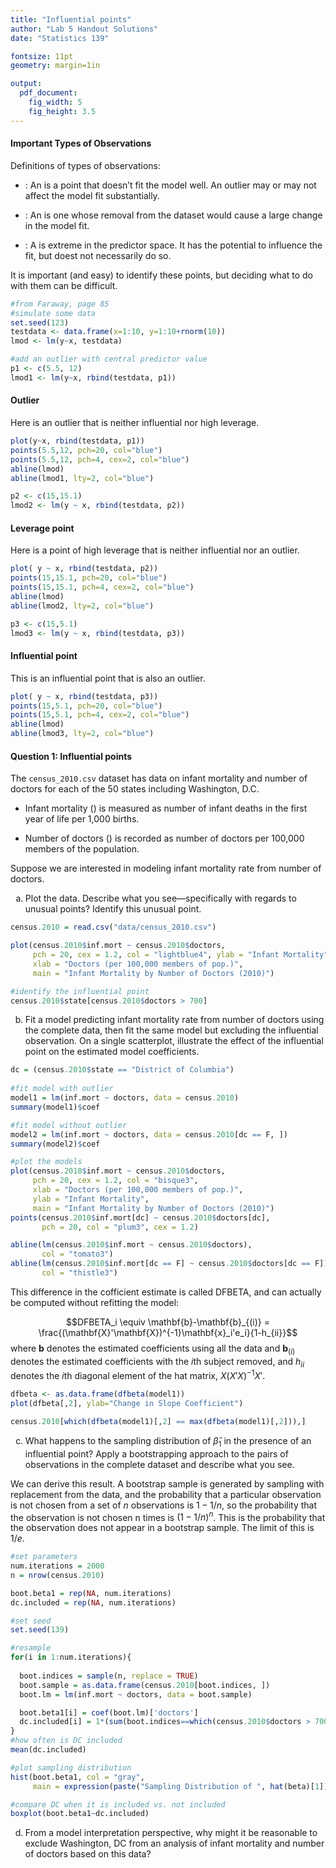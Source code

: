 ```yaml
---
title: "Influential points"
author: "Lab 5 Handout Solutions"
date: "Statistics 139"

fontsize: 11pt
geometry: margin=1in 

output:
  pdf_document:
    fig_width: 5
    fig_height: 3.5
---
```





#### Important Types of Observations

Definitions of types of observations:

- \emph{Outlier}: An \emph{outlier} is a point that doesn't fit the model well. An outlier may or may not affect the model fit substantially.

- \emph{Influential observation}: An \emph{influential observation} is one whose removal from the dataset would cause a large change in the model fit. 

- \emph{Leverage point}: A \emph{leverage point} is extreme in the predictor space. It has the potential to influence the fit, but doest not necessarily do so. 

It is important (and easy) to identify these points, but deciding what to do with them can be difficult.

```r
#from Faraway, page 85
#simulate some data
set.seed(123)
testdata <- data.frame(x=1:10, y=1:10+rnorm(10))
lmod <- lm(y~x, testdata)

#add an outlier with central predictor value
p1 <- c(5.5, 12)
lmod1 <- lm(y~x, rbind(testdata, p1))
```


#### Outlier

Here is an outlier that is neither influential nor high leverage.

```r
plot(y~x, rbind(testdata, p1))
points(5.5,12, pch=20, col="blue")
points(5.5,12, pch=4, cex=2, col="blue")
abline(lmod)
abline(lmod1, lty=2, col="blue")
```


```r
p2 <- c(15,15.1)
lmod2 <- lm(y ~ x, rbind(testdata, p2))
```


\newpage

#### Leverage point

Here is a point of high leverage that is neither influential nor an outlier.

```r
plot( y ~ x, rbind(testdata, p2))
points(15,15.1, pch=20, col="blue")
points(15,15.1, pch=4, cex=2, col="blue")
abline(lmod)
abline(lmod2, lty=2, col="blue")
```



```r
p3 <- c(15,5.1)
lmod3 <- lm(y ~ x, rbind(testdata, p3))
```

#### Influential point

This is an influential point that is also an outlier.

```r
plot( y ~ x, rbind(testdata, p3))
points(15,5.1, pch=20, col="blue")
points(15,5.1, pch=4, cex=2, col="blue")
abline(lmod)
abline(lmod3, lty=2, col="blue")
```




\newpage

#### Question 1: Influential points

The `census_2010.csv` dataset has data on infant mortality and number of doctors for each of the 50 states including Washington, D.C.
 
  - Infant mortality (\texttt{inf.mort}) is measured as number of infant deaths in the first year of life per 1,000 births.
  
  - Number of doctors (\texttt{doctors}) is recorded as number of doctors per 100,000 members of the population.

Suppose we are interested in modeling infant mortality rate from number of doctors. 

a) Plot the data. Describe what you see---specifically with regards to unusual points? Identify this unusual point.

\small
```r
census.2010 = read.csv("data/census_2010.csv")

plot(census.2010$inf.mort ~ census.2010$doctors,
     pch = 20, cex = 1.2, col = "lightblue4", ylab = "Infant Mortality",
     xlab = "Doctors (per 100,000 members of pop.)",
     main = "Infant Mortality by Number of Doctors (2010)")

#identify the influential point
census.2010$state[census.2010$doctors > 700]
```

\normalsize

\textcolor{blue}{Washington DC is the severe outlier in the plot: since it is an outlier in the predictor space ($X$ = number of doctors), it can heavily influence the estimates of the $\beta$ coefficients in regression, expecially the slope.}  


b) Fit a model predicting infant mortality rate from number of doctors using the complete data, then fit the same model but excluding the influential observation. On a single scatterplot, illustrate the effect of the influential point on the estimated model coefficients.

\textcolor{blue}{The model using the complete data has $\hat{\beta}_1 = 0.00205$ with $p = 0.33$, while the model excluding DC has $\hat{\beta}_1 = -0.00680$ with $p = 0.021$. The influential observation pulls up the model slope, obscuring the negative association among the 50 states.}

```r
dc = (census.2010$state == "District of Columbia")    
    
#fit model with outlier
model1 = lm(inf.mort ~ doctors, data = census.2010)
summary(model1)$coef

#fit model without outlier
model2 = lm(inf.mort ~ doctors, data = census.2010[dc == F, ])
summary(model2)$coef

#plot the models
plot(census.2010$inf.mort ~ census.2010$doctors,
     pch = 20, cex = 1.2, col = "bisque3",
     xlab = "Doctors (per 100,000 members of pop.)",
     ylab = "Infant Mortality",
     main = "Infant Mortality by Number of Doctors (2010)")
points(census.2010$inf.mort[dc] ~ census.2010$doctors[dc],
       pch = 20, col = "plum3", cex = 1.2)

abline(lm(census.2010$inf.mort ~ census.2010$doctors),
       col = "tomato3")
abline(lm(census.2010$inf.mort[dc == F] ~ census.2010$doctors[dc == F]),
       col = "thistle3")
```

This difference in the cofficient estimate is called DFBETA, and can actually be computed without refitting the model:

$$DFBETA_i \equiv \mathbf{b}-\mathbf{b}_{(i)} = \frac{(\mathbf{X}'\mathbf{X})^{-1}\mathbf{x}_i'e_i}{1-h_{ii}}$$
where $\mathbf{b}$ denotes the estimated coefficients using all the data and $\mathbf{b}_{(i)}$ denotes the estimated coefficients with the $i$th subject removed, and $h_{ii}$ denotes the $i$th diagonal element of the hat matrix, $X(X'X)^{-1}X'$.

```r
dfbeta <- as.data.frame(dfbeta(model1))
plot(dfbeta[,2], ylab="Change in Slope Coefficient")

census.2010[which(dfbeta(model1)[,2] == max(dfbeta(model1)[,2])),]

```


\newpage

c) What happens to the sampling distribution of $\hat{\beta}_1$ in the presence of an influential point? Apply a bootstrapping approach to the pairs of observations in the complete dataset and describe what you see.
    
\color{blue}{The sampling distribution of $\hat{\beta}_1$ shows bimodality, rather than being unimodal and symmetric as typically expected. The mode a tad under 0.005 appears from the bootstrap samples that include one (or more) instances of Washington, DC, while the mode just below -0.005 occurs when DC is not selected in the bootstrap sample (see boxplot).

Note that DC should be included roughly 63\% of the time ($n=51$ here, but recall the limit): 
$$\underset{n\rightarrow \infty}{\lim}\left(1-(1-1/n)^n\right)=e^{-1}\approx 0.632$$}

We can derive this result. A bootstrap sample is generated by sampling with replacement from the data, and the probability that a particular observation is not chosen from a set of $n$ observations is $1 - 1/n$, so the probability that the observation is not chosen n times is $(1 - 1/n)^{n}$. This is the probability that the observation does not appear in a bootstrap sample. The limit of this is $1/e$.
\color{black}

```r
#set parameters
num.iterations = 2000
n = nrow(census.2010)

boot.beta1 = rep(NA, num.iterations)
dc.included = rep(NA, num.iterations)

#set seed
set.seed(139)

#resample
for(i in 1:num.iterations){
  
  boot.indices = sample(n, replace = TRUE)
  boot.sample = as.data.frame(census.2010[boot.indices, ])
  boot.lm = lm(inf.mort ~ doctors, data = boot.sample)

  boot.beta1[i] = coef(boot.lm)['doctors']
  dc.included[i] = 1*(sum(boot.indices==which(census.2010$doctors > 700))>0)  
}
#how often is DC included
mean(dc.included)

#plot sampling distribution
hist(boot.beta1, col = "gray", 
     main = expression(paste("Sampling Distribution of ", hat(beta)[1])))

#compare DC when it is included vs. not included
boxplot(boot.beta1~dc.included)
```

d) From a model interpretation perspective, why might it be reasonable to exclude Washington, DC from an analysis of infant mortality and number of doctors based on this data?
   
\textcolor{blue}{If the goal of the analysis is to understand the relationship between infant mortality and number of doctors on a state level, then it is reasonable to exclude Washington, DC on the basis that it is quite unlike a state, which consists of a mix of urban centers and rural areas. It would make sense to include Washington, DC in an analysis comparing the infant mortality rate and number of doctors in each major urban center of the 50 states, for example.}
   
   
